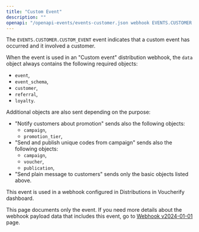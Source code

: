 ```yaml
---
title: "Custom Event"
description: ""
openapi: "/openapi-events/events-customer.json webhook EVENTS.CUSTOMER.CUSTOM_EVENT"
---
```


The `EVENTS.CUSTOMER.CUSTOM_EVENT` event indicates that a custom event has occurred and it involved a customer.

When the event is used in an "Custom event" distribution webhook, the `data` object always contains the following required objects:
- `event`,
- `event_schema`,
- `customer`,
- `referral`,
- `loyalty`.

Additional objects are also sent depending on the purpose:
- "Notify customers about promotion" sends also the following objects:
  - `campaign`,
  - `promotion_tier`,
- "Send and publish unique codes from campaign" sends also  the following objects:
  - `campaign`,
  - `voucher`,
  - `publication`,
- "Send plain message to customers" sends only the basic objects listed above.

This event is used in a webhook configured in Distributions in Voucherify dashboard.

<note>This page documents only the event. If you need more details about the webhook payload data that includes this event, go to [Webhook v2024-01-01](/api-reference/introduction-to-webhooks "Introduction to webhooks v2024-01-01") page.</note>